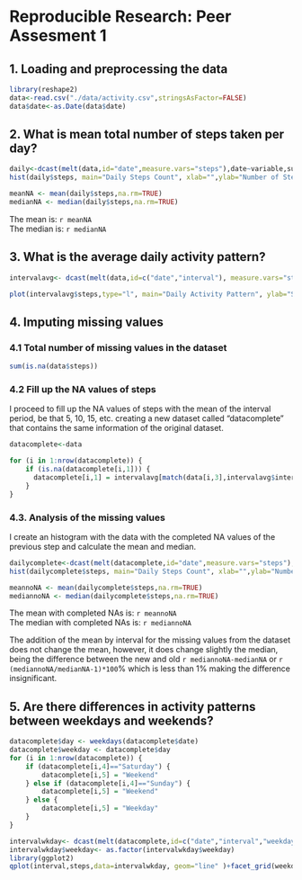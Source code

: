 Reproducible Research: Peer Assesment 1
========================================================

## 1. Loading and preprocessing the data

```r
library(reshape2)
data<-read.csv("./data/activity.csv",stringsAsFactor=FALSE)
data$date<-as.Date(data$date)
```

## 2. What is mean total number of steps taken per day?

```r
daily<-dcast(melt(data,id="date",measure.vars="steps"),date~variable,sum)
hist(daily$steps, main="Daily Steps Count", xlab="",ylab="Number of Steps", col="steel blue")

meanNA <- mean(daily$steps,na.rm=TRUE)
medianNA <- median(daily$steps,na.rm=TRUE)
```
The mean is: `r meanNA`  
The median is: `r medianNA`


## 3. What is the average daily activity pattern?
```r
intervalavg<- dcast(melt(data,id=c("date","interval"), measure.vars="steps", na.rm=TRUE), interval~variable,mean)

plot(intervalavg$steps,type="l", main="Daily Activity Pattern", ylab="Steps", xlab="Interval",col="steel blue")

```

## 4. Imputing missing values

### 4.1 Total number of missing values in the dataset
```r
sum(is.na(data$steps))
```

### 4.2 Fill up the NA values of steps
I proceed to fill up the NA values of steps with the mean of the interval period, be that 5, 10, 15, etc. creating a new dataset called "datacomplete" that contains the same information of the original dataset.

```r
datacomplete<-data

for (i in 1:nrow(datacomplete)) {
    if (is.na(datacomplete[i,1])) {
      datacomplete[i,1] = intervalavg[match(data[i,3],intervalavg$interval),2]
    }
}
```

### 4.3. Analysis of the missing values
I create an histogram with the data with the completed NA values of the previous step and calculate the mean and median.
```r
dailycomplete<-dcast(melt(datacomplete,id="date",measure.vars="steps"),date~variable,sum)
hist(dailycomplete$steps, main="Daily Steps Count", xlab="",ylab="Number of Steps", col="dark green")

meannoNA <- mean(dailycomplete$steps,na.rm=TRUE)
mediannoNA <- median(dailycomplete$steps,na.rm=TRUE)
```
The mean with completed NAs is: `r meannoNA`  
The median with completed NAs is: `r mediannoNA`

The addition of the mean by interval for the missing values from the dataset does not change the mean, however, it does change slightly the median, being the difference between the new and old `r mediannoNA-medianNA` or `r (mediannoNA/medianNA-1)*100`% which is less than 1% making the difference insignificant.

## 5. Are there differences in activity patterns between weekdays and weekends?
```r
datacomplete$day <- weekdays(datacomplete$date)
datacomplete$weekday <- datacomplete$day
for (i in 1:nrow(datacomplete)) {
    if (datacomplete[i,4]=="Saturday") {
        datacomplete[i,5] = "Weekend"
    } else if (datacomplete[i,4]=="Sunday") {
        datacomplete[i,5] = "Weekend"
    } else {
        datacomplete[i,5] = "Weekday"
    }
}
```

```r
intervalwkday<- dcast(melt(datacomplete,id=c("date","interval","weekday"), measure.vars="steps"), interval+weekday~variable,mean)
intervalwkday$weekday<- as.factor(intervalwkday$weekday)
library(ggplot2)
qplot(interval,steps,data=intervalwkday, geom="line" )+facet_grid(weekday~.)+geom_smooth(aes(group=1),method="loess")

```